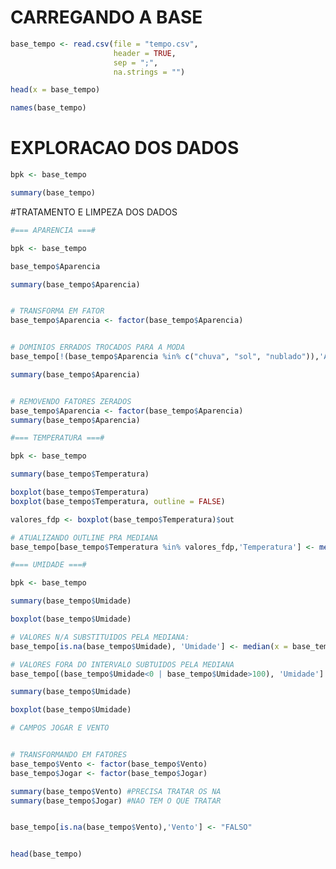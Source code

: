 
# CARREGANDO A BASE
```r

base_tempo <- read.csv(file = "tempo.csv", 
                       header = TRUE, 
                       sep = ";",
                       na.strings = "")

head(x = base_tempo)

names(base_tempo)

```

# EXPLORACAO DOS DADOS
```r

bpk <- base_tempo

summary(base_tempo)

```

#TRATAMENTO E LIMPEZA DOS DADOS

```r

#=== APARENCIA ===#

bpk <- base_tempo

base_tempo$Aparencia

summary(base_tempo$Aparencia)


# TRANSFORMA EM FATOR
base_tempo$Aparencia <- factor(base_tempo$Aparencia)


# DOMINIOS ERRADOS TROCADOS PARA A MODA
base_tempo[!(base_tempo$Aparencia %in% c("chuva", "sol", "nublado")),'Aparencia'] <- "sol"

summary(base_tempo$Aparencia)


# REMOVENDO FATORES ZERADOS
base_tempo$Aparencia <- factor(base_tempo$Aparencia)
summary(base_tempo$Aparencia)

```



```r

#=== TEMPERATURA ===#

bpk <- base_tempo

summary(base_tempo$Temperatura)

boxplot(base_tempo$Temperatura)
boxplot(base_tempo$Temperatura, outline = FALSE)

valores_fdp <- boxplot(base_tempo$Temperatura)$out

# ATUALIZANDO OUTLINE PRA MEDIANA
base_tempo[base_tempo$Temperatura %in% valores_fdp,'Temperatura'] <- median(base_tempo$Temperatura, na.rm = TRUE)

```


```r

#=== UMIDADE ===#

bpk <- base_tempo

summary(base_tempo$Umidade)

boxplot(base_tempo$Umidade)

# VALORES N/A SUBSTITUIDOS PELA MEDIANA:
base_tempo[is.na(base_tempo$Umidade), 'Umidade'] <- median(x = base_tempo$Umidade, na.rm = TRUE)

# VALORES FORA DO INTERVALO SUBTUIDOS PELA MEDIANA
base_tempo[(base_tempo$Umidade<0 | base_tempo$Umidade>100), 'Umidade'] <- median(x = base_tempo$Umidade, na.rm = TRUE)

summary(base_tempo$Umidade)

boxplot(base_tempo$Umidade)

```

```r

# CAMPOS JOGAR E VENTO


# TRANSFORMANDO EM FATORES
base_tempo$Vento <- factor(base_tempo$Vento)
base_tempo$Jogar <- factor(base_tempo$Jogar)

summary(base_tempo$Vento) #PRECISA TRATAR OS NA
summary(base_tempo$Jogar) #NAO TEM O QUE TRATAR


base_tempo[is.na(base_tempo$Vento),'Vento'] <- "FALSO"


head(base_tempo)

```


